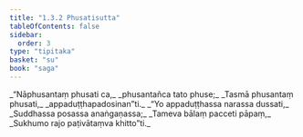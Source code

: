 ```yaml
---
title: "1.3.2 Phusatisutta"
tableOfContents: false
sidebar:
  order: 3
type: "tipitaka"
basket: "su"
book: "saga"
---
```



<DynamicBreadcrumb />

<Division number="22" book="saga">

<Paragraph number="99" type="verses" book="saga">
_“Nāphusantaṃ phusati ca,_  
_phusantañca tato phuse;_  
_Tasmā phusantaṃ phusati,_  
_appaduṭṭhapadosinan”ti._  

</Paragraph>

<Paragraph number="100" type="verses" book="saga">
_“Yo appaduṭṭhassa narassa dussati,_  
_Suddhassa posassa anaṅgaṇassa;_  
_Tameva bālaṃ pacceti pāpaṃ,_  
_Sukhumo rajo paṭivātaṃva khitto”ti._
</Paragraph>
</Division>